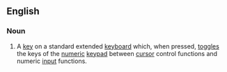 ==English==

===Noun===
{{en-noun|-|sg=[[num]] [[lock]]}}

# {{computing}} A [[key]] on a standard extended [[keyboard]] which, when pressed, [[toggle]]s  the keys of the [[numeric]] [[keypad]] between [[cursor]] control functions and numeric [[input]] functions.